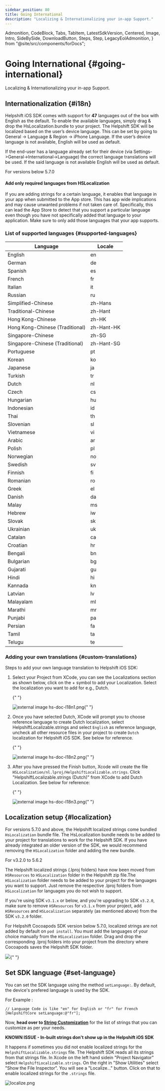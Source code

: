 ```yaml
---
sidebar_position: 80
title: Going International
description: "Localizing & Internationalizing your in-app Support."
---
```


  Admonition,
  CodeBlock,
  Tabs,
  TabItem,
  LatestSdkVersion,
  Centered,
  Image,
  Intro,
  SideBySide,
  DownloadButton,
  Steps,
  Step,
  LegacyEolAdmonition,
} from "@site/src/components/forDocs";

<LegacyEolAdmonition />

# Going International {#going-international}

<Intro>

Localizing & Internationalizing your in-app Support.

</Intro>

## Internationalization {#i18n}

Helpshift iOS SDK comes with support for **47** languages out of the box with English as the default. To enable the available languages, simply drag & drop the HsLocalization.bundle to your project.
The Helpshift SDK will be localized based on the user’s device language. This can be set by going to General → Language & Region → iPhone Language. If the user’s device language is not available, English will be used as default.

If the end-user has a language already set for their device (via
Settings->General->International->Language) the correct language
translations will be used. If the said language is not available English
will be used as default.

<Admonition type="danger" title="Important">

For versions below 5.7.0

#### Add only required languages from HSLocalization

If you are adding strings for a certain language, it enables that language in your app when submitted to the App store.
This has app wide implications and may cause unwanted problems if not taken care of.
Specifically, this can lead the App Store to detect that you support a particular language even
though you have not specifically added that language to your application.
Make sure to only add those languages that your app supports.

</Admonition>

### List of supported languages {#supported-languages}

| Language                        | Locale     |
| ------------------------------- | ---------- |
| English                         | en         |
| German                          | de         |
| Spanish                         | es         |
| French                          | fr         |
| Italian                         | it         |
| Russian                         | ru         |
| Simplified-Chinese              | zh-Hans    |
| Traditional-Chinese             | zh-Hant    |
| Hong Kong-Chinese               | zh-HK      |
| Hong Kong-Chinese (Traditional) | zh-Hant-HK |
| Singapore-Chinese               | zh-SG      |
| Singapore-Chinese (Traditional) | zh-Hant-SG |
| Portuguese                      | pt         |
| Korean                          | ko         |
| Japanese                        | ja         |
| Turkish                         | tr         |
| Dutch                           | nl         |
| Czech                           | cs         |
| Hungarian                       | hu         |
| Indonesian                      | id         |
| Thai                            | th         |
| Slovenian                       | sl         |
| Vietnamese                      | vi         |
| Arabic                          | ar         |
| Polish                          | pl         |
| Norwegian                       | no         |
| Swedish                         | sv         |
| Finnish                         | fi         |
| Romanian                        | ro         |
| Greek                           | el         |
| Danish                          | da         |
| Malay                           | ms         |
| Hebrew                          | iw         |
| Slovak                          | sk         |
| Ukrainian                       | uk         |
| Catalan                         | ca         |
| Croatian                        | hr         |
| Bengali                         | bn         |
| Bulgarian                       | bg         |
| Gujarati                        | gu         |
| Hindi                           | hi         |
| Kannada                         | kn         |
| Latvian                         | lv         |
| Malayalam                       | ml         |
| Marathi                         | mr         |
| Punjabi                         | pa         |
| Persian                         | fa         |
| Tamil                           | ta         |
| Telugu                          | te         |

### Adding your own translations {#custom-translations}

Steps to add your own language translation to Helpshift iOS SDK:

1. Select your Project from XCode, you can see the Localizations section
   as shown below, click on the + symbol to add your Localization. Select
   the localization you want to add for e.g., Dutch.

   {" "}

   <Image
     src="https://d3e51fp79zp4el.cloudfront.net/images/docs/ios/hs-doc-I18n1.png"
     width="full"
     alt="external image hs-doc-I18n1.png"
   />{" "}

2. Once you have selected Dutch, XCode will prompt you to choose
   reference language to create Dutch localization, select
   HelpshiftLocalizable.strings and select `English` as reference
   language, uncheck all other resource files in your project to create
   `Dutch` localization for Helpshift iOS SDK. See below for reference.

   {" "}

   <Image
     src="https://d3e51fp79zp4el.cloudfront.net/images/docs/ios/hs-doc-I18n2.png"
     width="full"
     alt="external image hs-doc-I18n2.png"
   />{" "}

3. After you have pressed the Finish button, Xcode will create the file
   `HSLocalization/nl.lproj/HelpshiftLocalizable.strings`. Click
   "HelpshiftLocalizable.strings (Dutch)" from XCode to add Dutch
   Localization. See below for reference:

   {" "}

   <Image
     src="https://d3e51fp79zp4el.cloudfront.net/images/docs/ios/hs-doc-I18n3.png"
     width="full"
     alt="external image hs-doc-I18n3.png"
   />{" "}

## Localization setup {#localization}

For versions 5.7.0 and above, the Helpshift localized strings come bundled
`HsLocalization` bundle file. The HsLocalization bundle needs to be added
to your project for translations to work for the Helpshift SDK.
If you have already integrated an older version of the SDK, we would recommend
removing the `HSLocalization` folder and adding the new bundle.

<Admonition type="info" title="Note">

For v3.2.0 to 5.6.2

</Admonition>

The Helpshift localized strings (.lproj folders) have now
been moved from `HSResources` to `HSLocalization` folder in the Helpshift
zip file.The `HSLocalization` folder needs to be added to your project for the
languages you want to support. Just remove the respective .lproj folders
from `HSLocalization` for languages you do not wish to support.

If you're using SDK `v3.1.x` or below, and you're upgrading to SDK
`v3.2.0`, make sure to remove `HSResources` for `v3.1.x` from your project,
add `HSResources` and `HSLocalization` separately (as mentioned above) from
the SDK `v3.2.0` folder.

For Helpshift Cocoapods SDK version below 5.7.0, localized strings are not added by default on `pod install`. You must add the languages of your choice manually from
the `HSLocalization` folder. Drag and drop the corresponding .lproj folders into your project from the directory where Cocoapods saves the Helpshift SDK folder.

<Image src="/static/books/ios/cocoapods-languages.png" width="full" />{" "}

## Set SDK language {#set-language}

You can set the SDK language using the method `setLanguage:`. By default, the device's prefered language is used by the SDK.

For Example :

```objc
// Language Code is like "en" for English or "fr" for French
[HelpshiftCore setLanguage:@"fr"];
```

Now, **head over to [String Customization](/ios/string-customization)** for the list of strings that you can customize as per your needs.

<Admonition type="info" title="Note">

**KNOWN ISSUE - In-built strings don't show up in the Helpshift iOS SDK**

It happens if sometimes you did not enable localized strings for the `HelpshiftLocalizable.strings` file.
The Helpshift SDK reads all its strings from that strings file.
In Xcode on the left hand sidein "Project Navigator" select `HelpshiftLocalizable.strings`.
On the right in "Show Utilities" select "Show the File Inspector".
You will see a "Localize..." button. Click on that to enable localized
strings for the `.strings` file.

![localize.png](/static/books/ios/localize.png "localize.png")

</Admonition>
